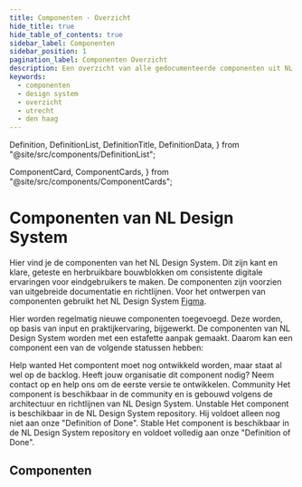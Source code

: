 ```yaml
---
title: Componenten - Overzicht
hide_title: true
hide_table_of_contents: true
sidebar_label: Componenten
sidebar_position: 1
pagination_label: Componenten Overzicht
description: Een overzicht van alle gedocumenteerde componenten uit NL Design System
keywords:
  - componenten
  - design system
  - overzicht
  - utrecht
  - den haag
---
```


  Definition,
  DefinitionList,
  DefinitionTitle,
  DefinitionData,
} from "@site/src/components/DefinitionList";

  ComponentCard,
  ComponentCards,
} from "@site/src/components/ComponentCards";


<!-- MDX om een mooi gerenderd overzicht van onze componenten te tonen? -->

# Componenten van NL Design System

Hier vind je de componenten van het NL Design System. Dit zijn kant en klare, geteste en herbruikbare bouwblokken om consistente digitale ervaringen voor eindgebruikers te maken. De componenten zijn voorzien van uitgebreide documentatie en richtlijnen.
Voor het ontwerpen van componenten gebruikt het NL Design System [Figma](meedoen/02-als-designer/02-figma/README.md).

Hier worden regelmatig nieuwe componenten toegevoegd. Deze worden, op basis van input en praktijkervaring, bijgewerkt.
De componenten van NL Design System worden met een estafette aanpak gemaakt. Daarom kan een component een van de volgende statussen hebben:

<DefinitionList>
  <Definition>
    <DefinitionTitle>Help wanted</DefinitionTitle>
    <DefinitionData>
      Het compontent moet nog ontwikkeld worden, maar staat al wel op de
      backlog. Heeft jouw organisatie dit component nodig? Neem contact op en
      help ons om de eerste versie te ontwikkelen.
    </DefinitionData>
  </Definition>
  <Definition>
    <DefinitionTitle>Community</DefinitionTitle>
    <DefinitionData>
      Het component is beschikbaar in de community en is gebouwd volgens de
      architectuur en richtlijnen van NL Design System.
    </DefinitionData>
  </Definition>
  <Definition>
    <DefinitionTitle>Unstable</DefinitionTitle>
    <DefinitionData>
      Het component is beschikbaar in de NL Design System repository. Hij
      voldoet alleen nog niet aan onze "Definition of Done".
    </DefinitionData>
  </Definition>
  <Definition>
    <DefinitionTitle>Stable</DefinitionTitle>
    <DefinitionData>
      Het component is beschikbaar in de NL Design System repository en voldoet
      volledig aan onze "Definition of Done".
    </DefinitionData>
  </Definition>
</DefinitionList>

## Componenten

<ComponentCards>
  <ComponentCard componentId="headings" title="Headings" status="community" />
  <ComponentCard
    componentId="date-picker"
    title="Date picker"
    status="community"
  />
</ComponentCards>
